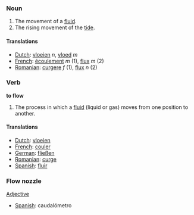 === Noun ===

#The movement of a [[fluid]].
#The rising movement of the [[tide]].

====Translations====
*[[Dutch]]: [[vloeien]] ''n'', [[vloed]] ''m''
*[[French]]: [[écoulement]] ''m'' (1), [[flux]] ''m'' (2)
*[[Romanian]]: [[curgere]] ''f'' (1), [[flux]] ''n'' (2)

=== Verb ===

'''to flow'''

#The process in which a [[fluid]] (liquid or gas) moves from one position to another.

====Translations====
*[[Dutch]]: [[vloeien]]
*[[French]]: [[couler]]
*[[German]]: [[fließen]]
*[[Romanian]]: [[curge]]
*[[Spanish]]: [[fluir]]

===Flow nozzle===
[[Adjective]]
*[[Spanish]]: caudalómetro